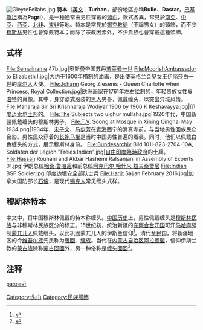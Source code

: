 [[File:GleyreFellahs.jpg|thumb]]
'''特本'''（[[英文|英文]]：'''Turban'''，部份地區亦稱'''Bulle'''、'''Dastar'''，[[巴基斯坦|巴基斯坦]]稱為'''Pagri'''），是一種通常由男性穿戴的[[頭巾|頭巾]]，款式各異，常見於[[南亞|南亞]]、[[中亞|中亞]]、[[西亞|西亞]]、[[北非|北非]]、[[東非|東非]]等地。特本是常見於[[錫克教徒|錫克教徒]]（不論男女）的頭飾，而不少[[穆斯林|穆斯林]]男性也會穿戴特本；而除了宗教因素外，不少貴族也會穿戴這種頭飾。

== 式样 ==
<gallery>
File:Semailname 47b.jpg|奥斯曼帝国苏丹[[苏莱曼一世_(奥斯曼帝国)|苏莱曼一世]]
File:MoorishAmbassador to Elizabeth I.jpg|大约于1600年描制的油画，是出使英格兰会见女王[[伊丽莎白一世_(英格兰)|伊丽莎白一世]]的[[摩尔人|摩尔人]]大使。
File:Johann Georg Ziesenis - Queen Charlotte when Princess, Royal Collection.jpg|欧洲画家{{Link-en|Johann Georg Ziesenis|Johann Georg Ziesenis}}在1761年左右绘制的，年轻贵族女性[[梅克伦堡-施特雷利茨的夏洛特|夏洛特]]的肖像。其中，身穿欧式服装的[[非洲裔欧洲人|黑人]]男仆，佩戴缠头，以突出异域风情。
File:Maharaja Sir Sri Krishnaraja Wodiyar 1906 by 1906 K Keshavayya.jpg|印度[[迈索尔土邦|迈索尔土邦]]的{{Link-en|Krishna Raja Wadiyar IV|Krishna Raja Wadiyar IV}}。
File:The Subjects two uighur mullahs.jpg|1920年代，中国新疆佩戴缠头的穆斯林男子。
File:T.V. Soong at Mosque in Xining Qinghai May 1934.png|1934年，[[宋子文|宋子文]]、[[马步芳|马步芳]]在[[青海省_(中華民國)|青海]]西宁的清真寺前，与当地男性回族民众合影。男性民众穿着的[[長袍馬褂|长袍马褂]]是当时中国男性普遍的着装。同时，他们以佩戴白色缠头的方式，展示穆斯林身份。
File:Bundesarchiv Bild 101I-823-2704-10A, Soldaten der Legion "Freies Indien".jpg|[[自由印度臨時政府|自由印度臨時政府]]的士兵。
File:Hassan Rouhani and Akbar Hashemi Rafsanjani in Assembly of Experts 01.jpg|伊朗总统[[哈桑·鲁哈尼|哈桑·鲁哈尼]]和前总统[[阿克巴尔·哈什米·拉夫桑贾尼|阿克巴尔·哈什米·拉夫桑贾尼]]
File:Indian BSF Soldier.jpg|印度边境安全部队士兵
File:Harjit Sajjan February 2016.jpg|加拿大国防部长[[石俊_(政治人物)|石俊]]，是现代[[锡克人|锡克人]]常见缠头式样。
</gallery>

== 穆斯林特本 ==

中文中，将中国穆斯林佩戴的特本称缠头。[[中国历史|中国历史]]上，男性佩戴缠头是[[穆斯林民族|穆斯林民族]]与非穆斯林民族区分的标志。15世纪初，统治新疆的[[东察合台汗国|东察合台汗国]]可汗[[马哈麻|马哈麻]]强制[[蒙兀儿人|蒙兀儿人]]佩戴缠头，以此巩固蒙兀儿人的伊斯兰信仰<ref>{{cite journal en
|quotes = 
|last = 
|first = 
|author = 潘祖刚、刘烨
|coauthors = 
|date = 2011
|year = 
|month = 
|title = 《论蒙兀儿人的伊斯兰化》
|journal = 内蒙古统战理论研究
|volume = 
|issue = 2010年第4期
|pages = 18
|publisher = 内蒙古社会主义学院
|location = 内蒙古自治区呼和浩特市
|issn = 1674-2524
|pmid = 
|doi = 
|bibcode = 
|oclc = 
|id = 
|url = http://www.cqvip.com/QK/85165X/201004/35284247.html
|language = Zh-hans
|format = 
|accessdate = 
|laysummary = 
|laysource = 
|laydate = 
|quote = 
|archive-date = 2021-04-21
|archive-url = https://web.archive.org/web/20210421095100/http://www.cqvip.com/QK/85165X/201004/35284247.html
|dead-url = no
}}</ref>。清代至民国，将新疆地区的今[[维吾尔族|维吾尔族]]先民称为[[缠回|缠回]]、[[缠族|缠族]]。当代在[[内蒙古自治区|内蒙古自治区]][[阿拉善盟|阿拉善盟]]，信仰伊斯兰教的[[蒙古族|蒙古族]]除称[[蒙古回回|蒙古回回]]外，另一种俗称是[[蒙古族穆斯林|缠头回回]]<ref>{{cite journal en
|quotes = 
|last = 
|first = 
|author = 靳生瑞
|coauthors = 
|date = 2016
|year = 
|month = 
|title = 《走近阿拉善信仰伊斯兰教的蒙古族——关于阿拉善盟信仰伊斯兰教蒙古族的社会调查报告》
|journal = 内蒙古统战理论研究
|volume = 
|issue = 2016年第3期
|pages = 
|publisher = 内蒙古社会主义学院
|location = 内蒙古自治区呼和浩特市
|issn = 1674-2524
|pmid = 
|doi = 
|bibcode = 
|oclc = 
|id = 
|url = http://www.cqvip.com/QK/85165X/201603/669968815.html
|language = Zh-hans
|format = 
|accessdate = 
|laysummary = 
|laysource = 
|laydate = 
|quote = 
|archive-date = 2021-04-09
|archive-url = https://web.archive.org/web/20210409194748/http://www.cqvip.com/QK/85165X/201603/669968815.html
|dead-url = no
}}</ref>。

== 注释 ==

{{Reflist|}}

{{Commons+cat|Turban|特本 (头巾)|Turbans|position=left}}
[[Category:头巾|Category:头巾]]
[[Category:民族服飾|Category:民族服飾]]

[[pa:ਪਗੜੀ|pa:ਪਗੜੀ]]